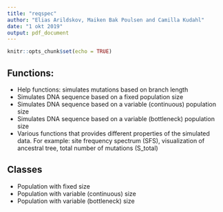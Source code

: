 ```yaml
---
title: "reqspec"
author: "Elias Arildskov, Maiken Bak Poulsen and Camilla Kudahl"
date: "1 okt 2019"
output: pdf_document
---
```


```r
knitr::opts_chunk$set(echo = TRUE)
```

## Functions:
- Help functions: simulates mutations based on branch length
- Simulates DNA sequence based on a fixed population size
- Simulates DNA sequence based on a variable (continuous) population size
- Simulates DNA sequence based on a variable (bottleneck) population size
- Various functions that provides different properties of the simulated data. For example: site frequency spectrum (SFS), visualization of ancestral tree, total number of mutations (S_total)


## Classes
- Population with fixed size
- Population with variable (continuous) size
- Population with variable (bottleneck) size





